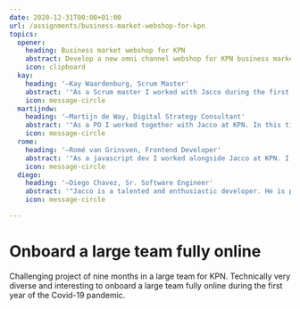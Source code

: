 ```yaml
---
date: 2020-12-31T00:00+01:00
url: /assignments/business-market-webshop-for-kpn
topics:
  opener:
    heading: Business market webshop for KPN
    abstract: Develop a new omni channel webshop for KPN business market.
    icon: clipboard
  kay:
    heading: '―Kay Waardenburg, Scrum Master'
    abstract: '"As a Scrum master I worked with Jacco during the first and second wave of Covid at KPN. He was of essential value to the project as a developer. Moreover, in the remote working situation he showed his skill in self-organising and independent thinking on Agile approaches in addition to the technical solutions he provided in this greenfield project!"'
    icon: message-circle
  martijndw:
    heading: '―Martijn de Way, Digital Strategy Consultant'
    abstract: '"As a PO I worked together with Jacco at KPN. In this time Jacco showed he was capable of raising the level of development. He introduced atomic design and delivered excellent quality. He is keen to challenge the status-quo and is always looking for ways to improve, both in process as technology. Jacco is equipped with years of experience and has ideas on how to handle every challenge we faced him with. He is very knowledgeable and knows the newest developments in the IT landscape. He is a great addition to a team and always ready to help and bring in new ideas."'
    icon: message-circle
  rome:
    heading: '―Romé van Grinsven, Frontend Developer'
    abstract: '"As a javascript dev I worked alongside Jacco at KPN. I particularly liked how Jacco keeps overview. He is able to break up complex tasks into simple tasks and communicates this clearly. Our sparring sessions kept both our coding skills up to date. Overall, I enjoyed working together!"'
    icon: message-circle
  diego:
    heading: '―Diego Chavez, Sr. Software Engineer'
    abstract: '"Jacco is a talented and enthusiastic developer. He is proactive and definitely a great leader, that takes ownership of the projects. He has a strong knowledge of software architecture and infrastructure, that been said he is a great contributor to any type of project to reach mature levels and grow.<br /><br />He shared with the team a lot of knowledge on creating standardized processes, using Vue and Nuxt, Storybook also created a space for clarity on the process of bringing designs to real applications.<br /><br />Jacco is a passionate software developer you can just check his GitHub projects and will have a glimpse of his great skills.<br /><br />I recommend Jacco for projects that want to excel, he is always looking for creating good documentation and a clean codebase, improving, and create highly reusable code."'
    icon: message-circle

---
```

# Onboard a large team fully online

Challenging project of nine months in a large team for KPN. Technically very
diverse and interesting to onboard a large team fully online during the first
year of the Covid-19 pandemic.
